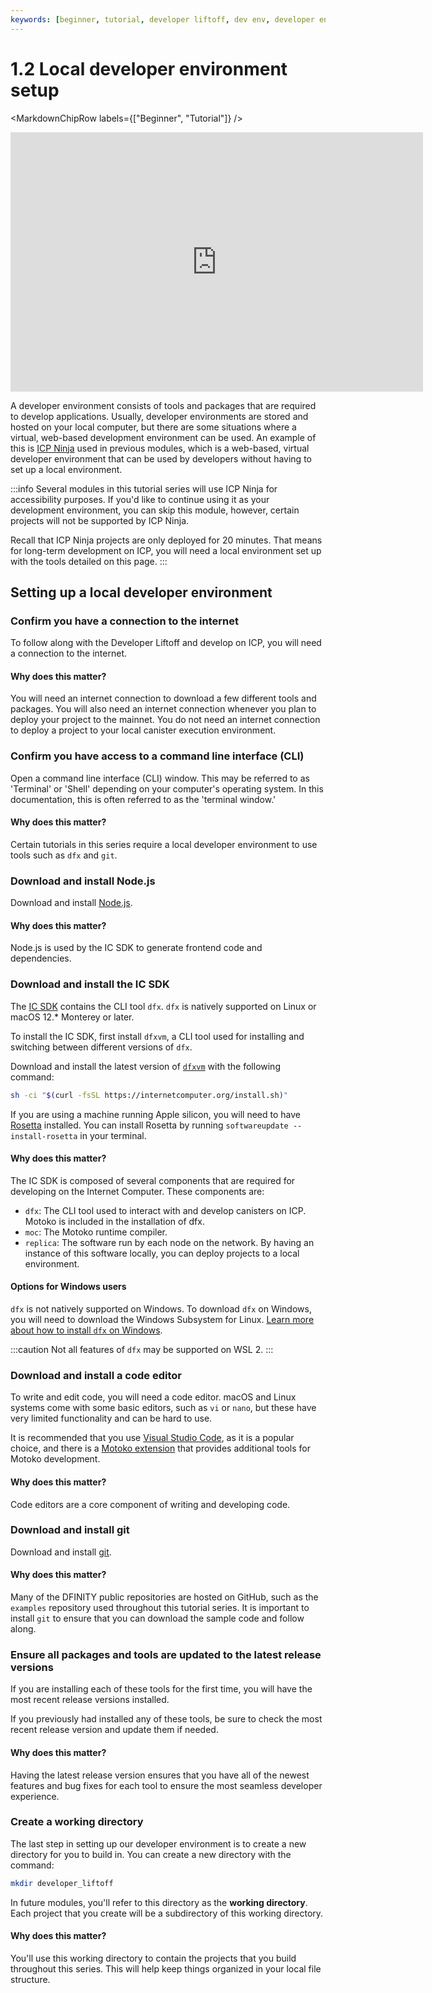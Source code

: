 ```yaml
---
keywords: [beginner, tutorial, developer liftoff, dev env, developer environment, set up icp dev environment, setup developer environment, setup icp env, setup dev env]
---
```



# 1.2 Local developer environment setup

<MarkdownChipRow labels={["Beginner", "Tutorial"]} />

<div class="text--center">
<p> </p>
</div>
<div class="text--center">
<iframe width="660" height="415" src="https://www.youtube.com/embed/fDMHUdo7m-k?si=FM4z1NwVGYUUyH1t" title="YouTube video player" frameborder="0" allow="accelerometer; autoplay; clipboard-write; encrypted-media; gyroscope; picture-in-picture; web-share" allowfullscreen></iframe> </div>

A developer environment consists of tools and packages that are required to develop applications. Usually, developer environments are stored and hosted on your local computer, but there are some situations where a virtual, web-based development environment can be used. An example of this is [ICP Ninja](https://icp.ninja) used in previous modules, which is a web-based, virtual developer environment that can be used by developers without having to set up a local environment.

:::info
Several modules in this tutorial series will use ICP Ninja for accessibility purposes. If you'd like to continue using it as your development environment, you can skip this module, however, certain projects will not be supported by ICP Ninja.

Recall that ICP Ninja projects are only deployed for 20 minutes. That means for long-term development on ICP, you will need a local environment set up with the tools detailed on this page.
:::

## Setting up a local developer environment

### Confirm you have a connection to the internet

To follow along with the Developer Liftoff and develop on ICP, you will need a connection to the internet.

#### Why does this matter?

You will need an internet connection to download a few different tools and packages. You will also need an internet connection whenever you plan to deploy your project to the mainnet. You do not need an internet connection to deploy a project to your local canister execution environment.

### Confirm you have access to a command line interface (CLI)

Open a command line interface (CLI) window. This may be referred to as 'Terminal' or 'Shell' depending on your computer's operating system. In this documentation, this is often referred to as the 'terminal window.'

#### Why does this matter?

Certain tutorials in this series require a local developer environment to use tools such as `dfx` and `git`.

### Download and install Node.js

Download and install [Node.js](https://nodejs.org/en).

#### Why does this matter?

Node.js is used by the IC SDK to generate frontend code and dependencies.

### Download and install the IC SDK

The [IC SDK](https://github.com/dfinity/sdk) contains the CLI tool `dfx`. `dfx` is natively supported on Linux or macOS 12.\* Monterey or later.

To install the IC SDK, first install `dfxvm`, a CLI tool used for installing and switching between different versions of `dfx`.

Download and install the latest version of [`dfxvm`](https://github.com/dfinity/dfxvm) with the following command:

```bash
sh -ci "$(curl -fsSL https://internetcomputer.org/install.sh)"
```

If you are using a machine running Apple silicon, you will need to have [Rosetta](https://support.apple.com/en-us/HT211861) installed. You can install Rosetta by running `softwareupdate --install-rosetta` in your terminal.

#### Why does this matter?

The IC SDK is composed of several components that are required for developing on the Internet Computer. These components are:

- `dfx`: The CLI tool used to interact with and develop canisters on ICP. Motoko is included in the installation of dfx.
- `moc`: The Motoko runtime compiler.
- `replica`: The software run by each node on the network. By having an instance of this software locally, you can deploy projects to a local environment.

#### Options for Windows users

`dfx` is not natively supported on Windows. To download `dfx` on Windows, you will need to download the Windows Subsystem for Linux. [Learn more about how to install `dfx` on Windows](/docs/building-apps/getting-started/install).

:::caution
Not all features of `dfx` may be supported on WSL 2.
:::


### Download and install a code editor

To write and edit code, you will need a code editor. macOS and Linux systems come with some basic editors, such as `vi` or `nano`, but these have very limited functionality and can be hard to use.

It is recommended that you use [Visual Studio Code](https://code.visualstudio.com/download), as it is a popular choice, and there is a [Motoko extension](https://github.com/dfinity/vscode-motoko) that provides additional tools for Motoko development.

#### Why does this matter?

Code editors are a core component of writing and developing code.

### Download and install git

Download and install [git](https://git-scm.com/downloads).

#### Why does this matter?

Many of the DFINITY public repositories are hosted on GitHub, such as the `examples` repository used throughout this tutorial series. It is important to install `git` to ensure that you can download the sample code and follow along.

### Ensure all packages and tools are updated to the latest release versions

If you are installing each of these tools for the first time, you will have the most recent release versions installed.

If you previously had installed any of these tools, be sure to check the most recent release version and update them if needed.

#### Why does this matter?

Having the latest release version ensures that you have all of the newest features and bug fixes for each tool to ensure the most seamless developer experience.

### Create a working directory

The last step in setting up our developer environment is to create a new directory for you to build in. You can create a new directory with the command:

```bash
mkdir developer_liftoff
```

In future modules, you'll refer to this directory as the **working directory**. Each project that you create will be a subdirectory of this working directory.

#### Why does this matter?

You'll use this working directory to contain the projects that you build throughout this series. This will help keep things organized in your local file structure.


<TutorialFooter />